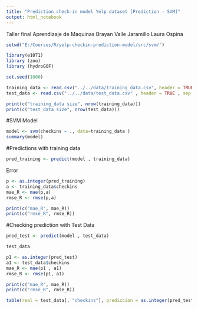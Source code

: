 ```yaml
---
title: "Prediction check-in model Yelp dataset [Prediction - SVM]"
output: html_notebook
---
```

Taller final Aprendizaje de Maquinas
Brayan Valle Jaramillo
Laura Ospina
```r
setwd("E:/Courses/R/yelp-checkin-prediction-model/src/svm/")
```

```r
library(e1071)
library (zoo)
library (hydroGOF)

set.seed(1000)
```

```r
training_data <- read.csv("../../data/training_data.csv", header = TRUE , sep = ",")
test_data <- read.csv("../../data/test_data.csv" , header = TRUE , sep = ",")
```

```r
print(c("training_data size", nrow(training_data)))
print(c("test_data size", nrow(test_data)))
```

#SVM Model

```r
model <- svm(checkins ~ ., data=training_data )
summary(model)
```

#Predictions with training data
```r
pred_training <- predict(model , training_data)
```
Error
```r
p <- as.integer(pred_training)
a <- training_data$checkins
mae_R <- mae(p,a)
rmse_R <- rmse(p,a)

print(c("mae_R", mae_R))
print(c("rmse_R", rmse_R))

```


#Checking prediction with Test Data
```r
pred_test <- predict(model , test_data)

test_data
```

```r
p1 <- as.integer(pred_test)
a1 <- test_data$checkins
mae_R <- mae(p1 , a1)
rmse_R <- rmse(p1, a1)

print(c("mae_R", mae_R))
print(c("rmse_R", rmse_R))
```

```r
table(real = test_data[, "checkins"], prediccion = as.integer(pred_test))
```

